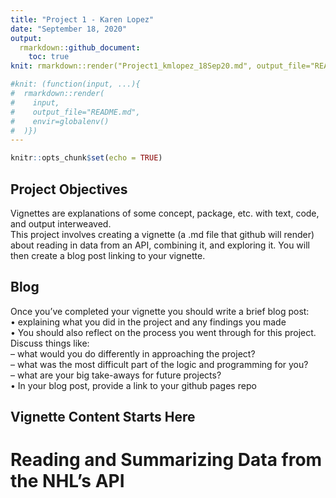 ```yaml
---
title: "Project 1 - Karen Lopez"
date: "September 18, 2020"
output:
  rmarkdown::github_document:
    toc: true
knit: rmarkdown::render("Project1_kmlopez_18Sep20.md", output_file="README.md")

#knit: (function(input, ...){
#  rmarkdown::render(
#    input,
#    output_file="README.md",
#    envir=globalenv()
#  )})
---
```


```r
knitr::opts_chunk$set(echo = TRUE)
```

## Project Objectives
Vignettes are explanations of some concept, package, etc. with text, code, and output interweaved.  
This project involves creating a vignette (a .md file that github will render) about reading in data from an API, combining it, and exploring it. You will then create a blog post linking to your vignette.  

## Blog
Once you’ve completed your vignette you should write a brief blog post:  
• explaining what you did in the project and any findings you made  
• You should also reflect on the process you went through for this project. Discuss things like:  
– what would you do differently in approaching the project?  
– what was the most difficult part of the logic and programming for you?  
– what are your big take-aways for future projects?  
• In your blog post, provide a link to your github pages repo  

## Vignette Content Starts Here
# Reading and Summarizing Data from the NHL's API

